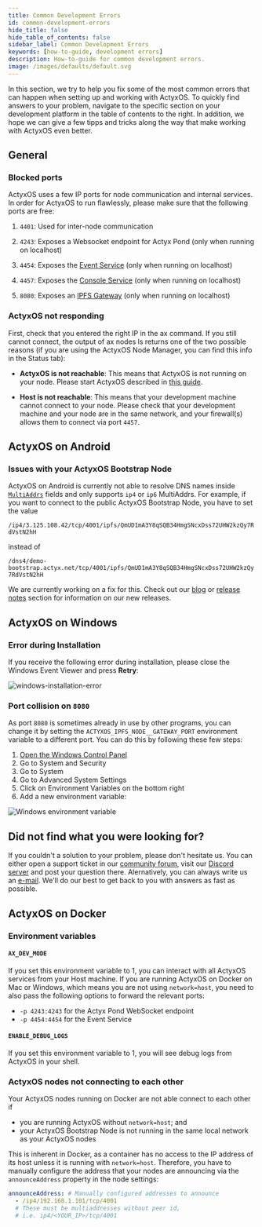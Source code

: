 ```yaml
---
title: Common Development Errors
id: common-development-errors
hide_title: false
hide_table_of_contents: false
sidebar_label: Common Development Errors
keywords: [how-to-guide, development errors]
description: How-to-guide for common development errors.
image: /images/defaults/default.svg
---
```


In this section, we try to help you fix some of the most common errors that can happen when setting up and working with ActyxOS.
To quickly find answers to your problem, navigate to the specific section on your development platform in the table of contents to the right.
In addition, we hope we can give a few tipps and tricks along the way that make working with ActyxOS even better.

## General

### Blocked ports

ActyxOS uses a few IP ports for node communication and internal services.
In order for ActyxOS to run flawlessly, please make sure that the following ports are free:

1. `4401`: Used for inter-node communication

2. `4243`: Exposes a Websocket endpoint for Actyx Pond (only when running on localhost)

3. `4454`: Exposes the [Event Service](../../reference/actyx-api.mdx) (only when running on localhost)

4. `4457`: Exposes the [Console Service](../../reference/actyx-api.mdx) (only when running on localhost)

5. `8080`: Exposes an [IPFS Gateway](https://docs.ipfs.io/concepts/ipfs-gateway/) (only when running on localhost)

### ActyxOS not responding

First, check that you entered the right IP in the ax command.
If you still cannot connect, the output of ax nodes ls returns one of the two possible reasons (if you are using the ActyxOS Node Manager, you can find this info in the Status tab):

- **ActyxOS is not reachable**: This means that ActyxOS is not running on your node.
  Please start ActyxOS described in [this guide](../local-development/installing-actyx.mdx).

- **Host is not reachable**: This means that your development machine cannot connect to your node.
  Please check that your development machine and your node are in the same network, and your firewall(s) allows them to connect via port `4457`.

## ActyxOS on Android

### Issues with your ActyxOS Bootstrap Node

ActyxOS on Android is currently not able to resolve DNS names inside [`MultiAddrs`](https://multiformats.io/multiaddr/) fields and only supports `ip4` or `ip6` MultiAddrs.
For example, if you want to connect to the public ActyxOS Bootstrap Node, you have to set the value

`/ip4/3.125.108.42/tcp/4001/ipfs/QmUD1mA3Y8qSQB34HmgSNcxDss72UHW2kzQy7RdVstN2hH`

instead of

`/dns4/demo-bootstrap.actyx.net/tcp/4001/ipfs/QmUD1mA3Y8qSQB34HmgSNcxDss72UHW2kzQy7RdVstN2hH`

We are currently working on a fix for this.
Check out our [blog](https://developer.actyx.com/blog) or [release notes](https://developer.actyx.com/releases) section for information on our new releases.

## ActyxOS on Windows

### Error during Installation

If you receive the following error during installation, please close the Windows Event Viewer and press **Retry**:

![windows-installation-error](../../../images/how-to-guides/local-development/windows-installation-error.png)

### Port collision on `8080`

As port `8080` is sometimes already in use by other programs, you can change it by setting the `ACTYXOS_IPFS_NODE__GATEWAY_PORT` environment variable to a different port.
You can do this by following these few steps:

1. [Open the Windows Control Panel](https://support.microsoft.com/en-us/help/13764/windows-where-is-control-panel)
2. Go to System and Security
3. Go to System
4. Go to Advanced System Settings
5. Click on Environment Variables on the bottom right
6. Add a new environment variable:

![Windows environment variable](../../../images/how-to-guides/local-development/windows-environment-variables.png)

## Did not find what you were looking for?

If you couldn't a solution to your problem, please don't hesitate us.
You can either open a support ticket in our [community forum](https://community.actyx.com), visit our [Discord server](https://discord.gg/262yJhc) and post your question there.
Alernatively, you can always write us an [e-mail](mailto:developer@actyx.io).
We'll do our best to get back to you with answers as fast as possible.

## ActyxOS on Docker

### Environment variables

<!-- this can probably go -->

#### `AX_DEV_MODE`

If you set this environment variable to 1, you can interact with all ActyxOS services from your Host machine.
If you are running ActyxOS on Docker on Mac or Windows, which means you are not using `network=host`, you need to also pass the following options to forward the relevant ports:

- `-p 4243:4243` for the Actyx Pond WebSocket endpoint
- `-p 4454:4454` for the Event Service

#### `ENABLE_DEBUG_LOGS`

If you set this environment variable to 1, you will see debug logs from ActyxOS in your shell.

### ActyxOS nodes not connecting to each other

Your ActyxOS nodes running on Docker are not able connect to each other if

- you are running ActyxOS without `network=host`; and
- your ActyxOS Bootstrap Node is not running in the same local network as your ActyxOS nodes

This is inherent in Docker, as a container has no access to the IP address of its host unless it is running with `network=host`. Therefore, you have to manually configure the address that your nodes are announcing via the `announceAddress` property in the node settings:

```yml
announceAddress: # Manually configured addresses to announce
  - /ip4/192.168.1.101/tcp/4001
  # These must be multiaddresses without peer id,
  # i.e. ip4/<YOUR_IP>/tcp/4001
```
